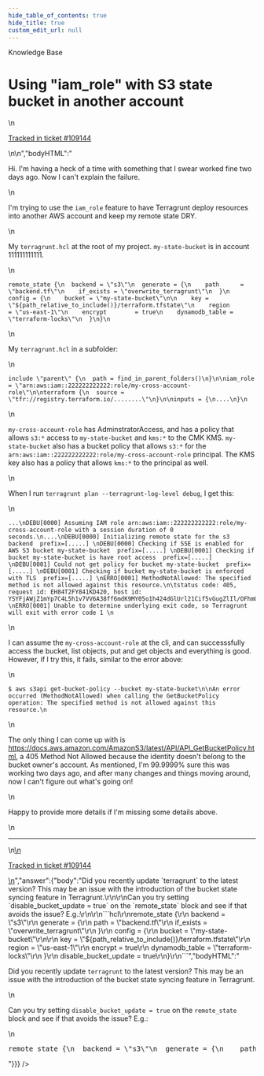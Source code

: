 ```yaml
---
hide_table_of_contents: true
hide_title: true
custom_edit_url: null
---
```



<head>
  <link rel="canonical" href="https://github.com/tnn-tnn-tnn-tnn-tnn-gruntwork-io/knowledge-base/discussions/538" />
</head>

<CenterLayout>
<span className="searchCategory">Knowledge Base</span>
<h1>Using &quot;iam_role&quot; with S3 state bucket in another account</h1>
<GitHub discussion={{"id":"D_kwDOF8slf84AQdAq","number":538,"author":{"login":"tcourtnage-tbl"},"title":"Using \"iam_role\" with S3 state bucket in another account","body":"\nHi. I'm having a heck of a time with something that I swear worked fine two days ago. Now I can't explain the failure.\r\n\r\nI'm trying to use the `iam_role` feature to have Terragrunt deploy resources into another AWS account and keep my remote state DRY.\r\n\r\nMy `terragrunt.hcl` at the root of my project. `my-state-bucket`  is in account 111111111111.\r\n```\r\nremote_state {\r\n  backend = \"s3\"\r\n  generate = {\r\n    path      = \"backend.tf\"\r\n    if_exists = \"overwrite_terragrunt\"\r\n  }\r\n  config = {\r\n    bucket = \"my-state-bucket\"\r\n\r\n    key = \"${path_relative_to_include()}/terraform.tfstate\"\r\n    region         = \"us-east-1\"\r\n    encrypt        = true\r\n    dynamodb_table = \"terraform-locks\"\r\n  }\r\n}\r\n```\r\nMy `terragrunt.hcl` in a subfolder:\r\n```\r\ninclude \"parent\" {\r\n  path = find_in_parent_folders()\r\n}\r\n\r\niam_role = \"arn:aws:iam::222222222222:role/my-cross-account-role\"\r\n\r\nterraform {\r\n  source = \"tfr://registry.terraform.io/........\"\r\n}\r\n\r\ninputs = {\r\n....\r\n}\r\n```\r\n`my-cross-account-role` has AdminstratorAccess, and has a policy that allows `s3:*` access to `my-state-bucket` and `kms:*` to the CMK KMS. `my-state-bucket` also has a bucket policy that allows `s3:*` for the `arn:aws:iam::222222222222:role/my-cross-account-role` principal. The KMS key also has a policy that allows `kms:*` to the principal as well.\r\n\r\nWhen I run `terragrunt plan --terragrunt-log-level debug`, I get this:\r\n\r\n```\r\n...\r\nDEBU[0000] Assuming IAM role arn:aws:iam::222222222222:role/my-cross-account-role with a session duration of 0 seconds.\r\n....\r\nDEBU[0000] Initializing remote state for the s3 backend  prefix=[.....] \r\nDEBU[0000] Checking if SSE is enabled for AWS S3 bucket my-state-bucket  prefix=[.....] \r\nDEBU[0001] Checking if bucket my-state-bucket is have root access  prefix=[.....] \r\nDEBU[0001] Could not get policy for bucket my-state-bucket  prefix=[.....] \r\nDEBU[0001] Checking if bucket my-state-bucket is enforced with TLS  prefix=[.....] \r\nERRO[0001] MethodNotAllowed: The specified method is not allowed against this resource.\r\n\tstatus code: 405, request id: EH84T2FY841KD420, host id: YSYFjAWjZ1mYp7C4L5h1v7VV6A38ff6mdK9MY05o1h424dGlUrl21Cif5vGugZlIl/OFhmQkCZY= \r\nERRO[0001] Unable to determine underlying exit code, so Terragrunt will exit with error code 1 \r\n```\r\n\r\nI can assume the `my-cross-account-role` at the cli, and can successsfully access the bucket, list objects, put and get objects and everything is good. However, if I try this, it fails, similar to the error above:\r\n```\r\n$ aws s3api get-bucket-policy --bucket my-state-bucket\r\n\r\nAn error occurred (MethodNotAllowed) when calling the GetBucketPolicy operation: The specified method is not allowed against this resource.\r\n```\r\n\r\nThe only thing I can come up with is https://docs.aws.amazon.com/AmazonS3/latest/API/API_GetBucketPolicy.html, a 405 Method Not Allowed because the identity doesn't belong to the bucket owner's account. As mentioned, I'm 99.9999% sure this was working two days ago, and after many changes and things moving around, now I can't figure out what's going on!\r\n\r\nHappy to provide more details if I'm missing some details above.\n\n---\n\n<ins datetime=\"2022-08-17T22:57:36Z\">\n  <p><a href=\"https://support.gruntwork.io/hc/requests/109144\">Tracked in ticket #109144</a></p>\n</ins>\n","bodyHTML":"<p dir=\"auto\">Hi. I'm having a heck of a time with something that I swear worked fine two days ago. Now I can't explain the failure.</p>\n<p dir=\"auto\">I'm trying to use the <code class=\"notranslate\">iam_role</code> feature to have Terragrunt deploy resources into another AWS account and keep my remote state DRY.</p>\n<p dir=\"auto\">My <code class=\"notranslate\">terragrunt.hcl</code> at the root of my project. <code class=\"notranslate\">my-state-bucket</code>  is in account 111111111111.</p>\n<div class=\"snippet-clipboard-content notranslate position-relative overflow-auto\" data-snippet-clipboard-copy-content=\"remote_state {\n  backend = &quot;s3&quot;\n  generate = {\n    path      = &quot;backend.tf&quot;\n    if_exists = &quot;overwrite_terragrunt&quot;\n  }\n  config = {\n    bucket = &quot;my-state-bucket&quot;\n\n    key = &quot;${path_relative_to_include()}/terraform.tfstate&quot;\n    region         = &quot;us-east-1&quot;\n    encrypt        = true\n    dynamodb_table = &quot;terraform-locks&quot;\n  }\n}\"><pre class=\"notranslate\"><code class=\"notranslate\">remote_state {\n  backend = \"s3\"\n  generate = {\n    path      = \"backend.tf\"\n    if_exists = \"overwrite_terragrunt\"\n  }\n  config = {\n    bucket = \"my-state-bucket\"\n\n    key = \"${path_relative_to_include()}/terraform.tfstate\"\n    region         = \"us-east-1\"\n    encrypt        = true\n    dynamodb_table = \"terraform-locks\"\n  }\n}\n</code></pre></div>\n<p dir=\"auto\">My <code class=\"notranslate\">terragrunt.hcl</code> in a subfolder:</p>\n<div class=\"snippet-clipboard-content notranslate position-relative overflow-auto\" data-snippet-clipboard-copy-content=\"include &quot;parent&quot; {\n  path = find_in_parent_folders()\n}\n\niam_role = &quot;arn:aws:iam::222222222222:role/my-cross-account-role&quot;\n\nterraform {\n  source = &quot;tfr://registry.terraform.io/........&quot;\n}\n\ninputs = {\n....\n}\"><pre class=\"notranslate\"><code class=\"notranslate\">include \"parent\" {\n  path = find_in_parent_folders()\n}\n\niam_role = \"arn:aws:iam::222222222222:role/my-cross-account-role\"\n\nterraform {\n  source = \"tfr://registry.terraform.io/........\"\n}\n\ninputs = {\n....\n}\n</code></pre></div>\n<p dir=\"auto\"><code class=\"notranslate\">my-cross-account-role</code> has AdminstratorAccess, and has a policy that allows <code class=\"notranslate\">s3:*</code> access to <code class=\"notranslate\">my-state-bucket</code> and <code class=\"notranslate\">kms:*</code> to the CMK KMS. <code class=\"notranslate\">my-state-bucket</code> also has a bucket policy that allows <code class=\"notranslate\">s3:*</code> for the <code class=\"notranslate\">arn:aws:iam::222222222222:role/my-cross-account-role</code> principal. The KMS key also has a policy that allows <code class=\"notranslate\">kms:*</code> to the principal as well.</p>\n<p dir=\"auto\">When I run <code class=\"notranslate\">terragrunt plan --terragrunt-log-level debug</code>, I get this:</p>\n<div class=\"snippet-clipboard-content notranslate position-relative overflow-auto\" data-snippet-clipboard-copy-content=\"...\nDEBU[0000] Assuming IAM role arn:aws:iam::222222222222:role/my-cross-account-role with a session duration of 0 seconds.\n....\nDEBU[0000] Initializing remote state for the s3 backend  prefix=[.....] \nDEBU[0000] Checking if SSE is enabled for AWS S3 bucket my-state-bucket  prefix=[.....] \nDEBU[0001] Checking if bucket my-state-bucket is have root access  prefix=[.....] \nDEBU[0001] Could not get policy for bucket my-state-bucket  prefix=[.....] \nDEBU[0001] Checking if bucket my-state-bucket is enforced with TLS  prefix=[.....] \nERRO[0001] MethodNotAllowed: The specified method is not allowed against this resource.\n\tstatus code: 405, request id: EH84T2FY841KD420, host id: YSYFjAWjZ1mYp7C4L5h1v7VV6A38ff6mdK9MY05o1h424dGlUrl21Cif5vGugZlIl/OFhmQkCZY= \nERRO[0001] Unable to determine underlying exit code, so Terragrunt will exit with error code 1 \"><pre class=\"notranslate\"><code class=\"notranslate\">...\nDEBU[0000] Assuming IAM role arn:aws:iam::222222222222:role/my-cross-account-role with a session duration of 0 seconds.\n....\nDEBU[0000] Initializing remote state for the s3 backend  prefix=[.....] \nDEBU[0000] Checking if SSE is enabled for AWS S3 bucket my-state-bucket  prefix=[.....] \nDEBU[0001] Checking if bucket my-state-bucket is have root access  prefix=[.....] \nDEBU[0001] Could not get policy for bucket my-state-bucket  prefix=[.....] \nDEBU[0001] Checking if bucket my-state-bucket is enforced with TLS  prefix=[.....] \nERRO[0001] MethodNotAllowed: The specified method is not allowed against this resource.\n\tstatus code: 405, request id: EH84T2FY841KD420, host id: YSYFjAWjZ1mYp7C4L5h1v7VV6A38ff6mdK9MY05o1h424dGlUrl21Cif5vGugZlIl/OFhmQkCZY= \nERRO[0001] Unable to determine underlying exit code, so Terragrunt will exit with error code 1 \n</code></pre></div>\n<p dir=\"auto\">I can assume the <code class=\"notranslate\">my-cross-account-role</code> at the cli, and can successsfully access the bucket, list objects, put and get objects and everything is good. However, if I try this, it fails, similar to the error above:</p>\n<div class=\"snippet-clipboard-content notranslate position-relative overflow-auto\" data-snippet-clipboard-copy-content=\"$ aws s3api get-bucket-policy --bucket my-state-bucket\n\nAn error occurred (MethodNotAllowed) when calling the GetBucketPolicy operation: The specified method is not allowed against this resource.\"><pre class=\"notranslate\"><code class=\"notranslate\">$ aws s3api get-bucket-policy --bucket my-state-bucket\n\nAn error occurred (MethodNotAllowed) when calling the GetBucketPolicy operation: The specified method is not allowed against this resource.\n</code></pre></div>\n<p dir=\"auto\">The only thing I can come up with is <a href=\"https://docs.aws.amazon.com/AmazonS3/latest/API/API_GetBucketPolicy.html\" rel=\"nofollow\">https://docs.aws.amazon.com/AmazonS3/latest/API/API_GetBucketPolicy.html</a>, a 405 Method Not Allowed because the identity doesn't belong to the bucket owner's account. As mentioned, I'm 99.9999% sure this was working two days ago, and after many changes and things moving around, now I can't figure out what's going on!</p>\n<p dir=\"auto\">Happy to provide more details if I'm missing some details above.</p>\n<hr>\n<ins datetime=\"2022-08-17T22:57:36Z\">\n  <p dir=\"auto\"><a href=\"https://support.gruntwork.io/hc/requests/109144\" rel=\"nofollow\">Tracked in ticket #109144</a></p>\n</ins>","answer":{"body":"Did you recently update `terragrunt` to the latest version? This may be an issue with the introduction of the bucket state syncing feature in Terragrunt.\r\n\r\nCan you try setting `disable_bucket_update = true` on the `remote_state` block and see if that avoids the issue? E.g.:\r\n\r\n```hcl\r\nremote_state {\r\n  backend = \"s3\"\r\n  generate = {\r\n    path      = \"backend.tf\"\r\n    if_exists = \"overwrite_terragrunt\"\r\n  }\r\n  config = {\r\n    bucket = \"my-state-bucket\"\r\n\r\n    key = \"${path_relative_to_include()}/terraform.tfstate\"\r\n    region         = \"us-east-1\"\r\n    encrypt        = true\r\n    dynamodb_table = \"terraform-locks\"\r\n  }\r\n  disable_bucket_update = true\r\n}\r\n```","bodyHTML":"<p dir=\"auto\">Did you recently update <code class=\"notranslate\">terragrunt</code> to the latest version? This may be an issue with the introduction of the bucket state syncing feature in Terragrunt.</p>\n<p dir=\"auto\">Can you try setting <code class=\"notranslate\">disable_bucket_update = true</code> on the <code class=\"notranslate\">remote_state</code> block and see if that avoids the issue? E.g.:</p>\n<div class=\"highlight highlight-source-terraform notranslate position-relative overflow-auto\" dir=\"auto\" data-snippet-clipboard-copy-content=\"remote_state {\n  backend = &quot;s3&quot;\n  generate = {\n    path      = &quot;backend.tf&quot;\n    if_exists = &quot;overwrite_terragrunt&quot;\n  }\n  config = {\n    bucket = &quot;my-state-bucket&quot;\n\n    key = &quot;${path_relative_to_include()}/terraform.tfstate&quot;\n    region         = &quot;us-east-1&quot;\n    encrypt        = true\n    dynamodb_table = &quot;terraform-locks&quot;\n  }\n  disable_bucket_update = true\n}\"><pre class=\"notranslate\"><span class=\"pl-en\">remote_state</span> {\n  backend <span class=\"pl-k\">=</span> <span class=\"pl-s\"><span class=\"pl-pds\">\"</span>s3<span class=\"pl-pds\">\"</span></span>\n  generate <span class=\"pl-k\">=</span> {\n    path      <span class=\"pl-k\">=</span> <span class=\"pl-s\"><span class=\"pl-pds\">\"</span>backend.tf<span class=\"pl-pds\">\"</span></span>\n    if_exists <span class=\"pl-k\">=</span> <span class=\"pl-s\"><span class=\"pl-pds\">\"</span>overwrite_terragrunt<span class=\"pl-pds\">\"</span></span>\n  }\n  config <span class=\"pl-k\">=</span> {\n    bucket <span class=\"pl-k\">=</span> <span class=\"pl-s\"><span class=\"pl-pds\">\"</span>my-state-bucket<span class=\"pl-pds\">\"</span></span>\n\n    key <span class=\"pl-k\">=</span> <span class=\"pl-s\"><span class=\"pl-pds\">\"</span><span class=\"pl-k\">${</span><span class=\"pl-v\">path_relative_to_include</span>()<span class=\"pl-k\">}</span>/terraform.tfstate<span class=\"pl-pds\">\"</span></span>\n    region         <span class=\"pl-k\">=</span> <span class=\"pl-s\"><span class=\"pl-pds\">\"</span>us-east-1<span class=\"pl-pds\">\"</span></span>\n    encrypt        <span class=\"pl-k\">=</span> <span class=\"pl-c1\">true</span>\n    dynamodb_table <span class=\"pl-k\">=</span> <span class=\"pl-s\"><span class=\"pl-pds\">\"</span>terraform-locks<span class=\"pl-pds\">\"</span></span>\n  }\n  disable_bucket_update <span class=\"pl-k\">=</span> <span class=\"pl-c1\">true</span>\n}</pre></div>"}}} />

</CenterLayout>
  

<!-- ##DOCS-SOURCER-START
{
  "sourcePlugin": "github-discussions",
  "hash": "87a327bed2042182862f3343896c6fda"
}
##DOCS-SOURCER-END -->
